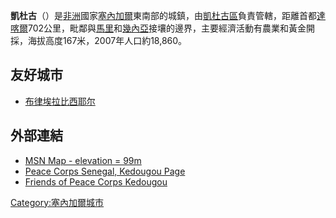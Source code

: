 {{Infobox Settlement
<!--See Template:Infobox Settlement for additional fields that may be available-->
<!--See the Table at Infobox Settlement for all fields and descriptions of usage-->
<!-- Basic info  ---------------->
|official_name          = 凱杜古
|other_name             =
|native_name            = Kédougou
<!-- for cities whose native name is not in English -->
|nickname               =
|settlement_type        = 城鎮<!--For Town or Village (Leave blank for the default City)-->
|motto                  =
<!-- images and maps  ----------->
|image_skyline          = KedougouVillage.jpg
|imagesize              = 300px
|image_caption          = 
|image_flag             =
|flag_size              =
|image_seal             =
|seal_size              =
|image_shield           =
|shield_size            =
|image_blank_emblem     =
|blank_emblem_type      =
|blank_emblem_size      =
|image_map              = <!-- SN-Bakel.png -->
|mapsize                = 250px
|map_caption            =
|image_map1             =
|mapsize1               =
|map_caption1           =
|image_dot_map          =
|dot_mapsize            =
|dot_map_caption        =
|dot_x =  |dot_y =
|pushpin_map            =Senegal <!-- the name of a location map as per http://en.wikipedia.org/wiki/Template:Location_map -->
|pushpin_label_position = <!-- the position of the pushpin label: left, right, top, bottom, none -->
|pushpin_map_caption    =
|pushpin_mapsize        =
<!-- Location ------------------>
|subdivision_type       = 國家
|subdivision_name       = {{SEN}}
|subdivision_type1      = 區
|subdivision_name1      = [[凱杜古區|凱杜古區]]
|subdivision_type2      =
|subdivision_name2      =
<!-- Politics ----------------->
|government_footnotes   =
|government_type        =
|leader_title           =
|leader_name            =
|leader_title1          =  <!-- for places with, say, both a mayor and a city manager -->
|leader_name1           =
|established_title      =  <!-- Settled -->
|established_date       =
<!-- Area    --------------------->
|area_magnitude         =
|unit_pref                = <!--Enter: Imperial, if Imperial (metric) is desired-->
|area_footnotes           =
|area_total_km2           = <!-- ALL fields dealing with a measurements are subject to automatic unit conversion-->
|area_land_km2            = <!--See table @ Template:Infobox Settlement for details on automatic unit conversion-->
|area_water_km2           =
|area_total_sq_mi         =
|area_land_sq_mi          =
|area_water_sq_mi         =
|area_water_percent       =
<!-- Population   ----------------------->
|population_as_of               =
|population_footnotes           =
|population_note                =
|population_total               =
|population_density_km2         =
|population_density_sq_mi       =
<!-- General information  --------------->
|timezone               = [[格林威治時間|格林威治時間]]
|utc_offset             = +0
|timezone_DST           =
|utc_offset_DST        =
|latd =12 |latm =33  |lats=00  |latNS =N
|longd=12 |longm=11 |longs=00  |longEW=W
|coordinates_display    = inline,title
|coordinates_type       = type:city_region:SG
|elevation_footnotes    =  <!--for references: use <ref> </ref> tags-->
|elevation_m            =
|elevation_ft           =
<!-- Area/postal codes & others -------->
|postal_code_type       =  <!-- enter ZIP code, Postcode, Post code, Postal code... -->
|postal_code            =
|area_code              =
|website                =
|footnotes              =
}}

'''凱杜古'''（{{lang-fr|'''Kédougou'''}}）是[[非洲|非洲]]國家[[塞內加爾|塞內加爾]]東南部的城鎮，由[[凱杜古區|凱杜古區]]負責管轄，距離首都[[達喀爾|達喀爾]]702公里，毗鄰與[[馬里|馬里]]和[[幾內亞|幾內亞]]接壤的邊界，主要經濟活動有農業和黃金開採，海拔高度167米，2007年人口約18,860。

==友好城市==
* {{FRA}} [[布律埃拉比西耶尔|布律埃拉比西耶尔]]

==外部連結==
* [http://maps.msn.com/%282cbsgq55d2ijo445x2sa5l45%29/map.aspx?lats1=12.55&lons1=-12.183333&alts1=14&regn1=2 MSN Map - elevation = 99m]{{Dead link|date=2019年11月 |bot=InternetArchiveBot |fix-attempted=yes }}
* [https://web.archive.org/web/20110115024600/http://pcsenegal.org/kedougou.html Peace Corps Senegal, Kedougou Page]
* [http://www.pckedougou.org/ Friends of Peace Corps Kedougou]{{dead link|date=2017年11月 |bot=InternetArchiveBot |fix-attempted=yes }}

{{Senegal-stub}}

[[Category:塞內加爾城市|Category:塞內加爾城市]]